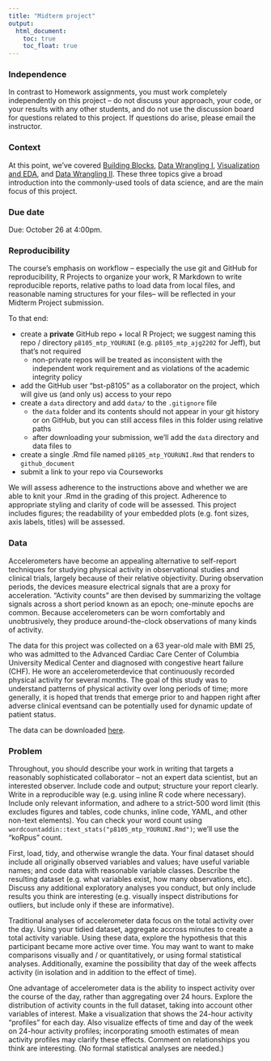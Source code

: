 ```yaml
---
title: "Midterm project"
output:
  html_document: 
    toc: true
    toc_float: true
---
```


### Independence

In contrast to Homework assignments, you must work completely independently on this project -- do not discuss your approach, your code, or your results with any other students, and do not use the discussion board for questions related to this project. If questions do arise, please email the instructor.

### Context

At this point, we've covered [Building Blocks](topic_building_blocks.html), [Data Wrangling I](topic_data_wrangling_i.html), [Visualization and EDA](topic_visualization_and_eda.html), and [Data Wrangling II](topic_data_wrangling_ii.html). These three topics give a broad introduction into the commonly-used tools of data science, and are the main focus of this project.

### Due date

Due: October 26 at 4:00pm. 

### Reproducibility

The course's emphasis on workflow -- especially the use git and GitHub for reproducibility, R Projects to organize your work, R Markdown to write reproducible reports, relative paths to load data from local files, and reasonable naming structures for your files-- will be reflected in your Midterm Project submission. 

To that end: 

* create a **private** GitHub repo + local R Project; we suggest naming this repo / directory `p8105_mtp_YOURUNI` (e.g. `p8105_mtp_ajg2202` for Jeff), but that's not required
    * non-private repos will be treated as inconsistent with the independent work requirement and as violations of the academic integrity policy
* add the GitHub user "bst-p8105" as a collaborator on the project, which will give us (and only us) access to your repo
* create a `data` directory and add `data/` to the `.gitignore` file 
    * the `data` folder and its contents should not appear in your git history or on GitHub, but you can still access files in this folder using relative paths
    * after downloading your submission, we'll add the `data` directory and data files to 
* create a single .Rmd file named `p8105_mtp_YOURUNI.Rmd` that renders to `github_document`
* submit a link to your repo via Courseworks

We will assess adherence to the instructions above and whether we are able to knit your .Rmd in the grading of this project. Adherence to appropriate styling and clarity of code will be assessed. This project includes figures; the readability of your embedded plots (e.g. font sizes, axis labels, titles) will be assessed.


### Data

Accelerometers have become an appealing alternative to self-report techniques for studying physical activity in observational studies and clinical trials, largely because of their relative objectivity. During observation periods, the devices measure electrical signals that are a proxy for acceleration. "Activity counts" are then devised by summarizing the voltage signals across a short period known as an epoch; one-minute epochs are common. Because accelerometers can be worn comfortably and unobtrusively, they produce around-the-clock observations of many kinds of activity.

The data for this project was collected on a 63 year-old male with BMI 25, who was admitted to the Advanced Cardiac Care Center of Columbia University Medical Center and diagnosed with congestive heart failure (CHF). He wore an accelerometerdevice that continuously recorded physical activity for several months. The goal of this study was to understand patterns of physical activity over long periods of time; more generally, it is hoped that trends that emerge prior to and happen right after adverse clinical eventsand can be potentially used for dynamic update of patient status.

The data can be downloaded [here](data/p8105_mtp_data.csv).


### Problem

Throughout, you should describe your work in writing that targets a reasonably sophisticated collaborator – not an expert data scientist, but an interested observer. Include code and output; structure your report clearly. Write in a reproducible way (e.g. using inline R code where necessary). Include only relevant information, and adhere to a strict-500 word limit (this excludes figures and tables, code chunks, inline code, YAML, and other non-text elements). You can check your word count using `wordcountaddin::text_stats("p8105_mtp_YOURUNI.Rmd")`; we'll use the "koRpus" count.

First, load, tidy, and otherwise wrangle the data. Your final dataset should include all originally observed variables and values; have useful variable names; and code data with reasonable variable classes. Describe the resulting dataset (e.g. what variables exist, how many observations, etc). Discuss any additional exploratory analyses you conduct, but only include results you think are interesting (e.g. visually inspect distributions for outliers, but include only if these are informative).

Traditional analyses of accelerometer data focus on the total activity over the day. Using your tidied dataset, aggregate accross minutes to create a total activity variable. Using these data, explore the hypothesis that this participant became more active over time. You may want to want to make comparisons visually and / or quantitatively, or using formal statistical analyses. Additionally, examine the possibility that day of the week affects activity (in isolation and in addition to the effect of time).

One advantage of accelerometer data is the ability to inspect activity over the course of the day, rather than aggregating over 24 hours. Explore the distribution of activity counts in the full dataset, taking into account other variables of interest. Make a visualization that shows the 24-hour activity "profiles" for each day. Also visualize effects of time and day of the week on 24-hour activity profiles; incorporating smooth estimates of mean activity profiles may clarify these effects. Comment on relationships you think are interesting. (No formal statistical analyses are needed.)


